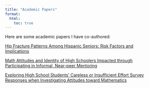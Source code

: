 ```yaml
---
title: "Academic Papers"
format: 
  html:
    toc: true
---
```


Here are some academic papers I have co-authored:

<p>
  <a href="https://assets.cureus.com/uploads/original_article/pdf/340418/20250314-119310-6mmrw4.pdf">Hip Fracture Patterns Among Hispanic Seniors: Risk Factors and Implications</a>
</p>

<p>
  <a href="https://files.eric.ed.gov/fulltext/EJ1391892.pdf">Math Attitudes and Identity of High
Schoolers Impacted through Participating in Informal, Near-peer Mentoring</a>
</p>

<p>
  <a href="https://par.nsf.gov/servlets/purl/10516577">Exploring High School Students’ Careless or Insufficient Effort Survey Responses when Investigating Attitudes toward Mathematics</a>
</p>

